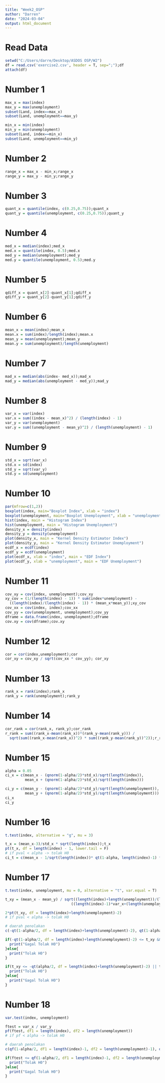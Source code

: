 ```yaml
---
title: "Week2_OSP"
author: "Darren"
date: "2024-03-04"
output: html_document
---
```


# Read Data
```r
setwd("C:/Users/darre/Desktop/ASDOS OSP/W2")
df = read.csv('exercise2.csv', header = T, sep=";");df
attach(df)

```

# Number 1
```r
max_x = max(index)
max_y = max(unemployment)
subset(Land, index==max_x)
subset(Land, unemployment==max_y)

min_x = min(index)
min_y = min(unemployment)
subset(Land, index==min_x)
subset(Land, unemployment==min_y)

```

# Number 2
```r
range_x = max_x - min_x;range_x
range_y = max_y - min_y;range_y
```

# Number 3
```r
quant_x = quantile(index, c(0.25,0.75));quant_x
quant_y = quantile(unemployment, c(0.25,0.75));quant_y
```

# Number 4
```r
med_x = median(index);med_x
med.x = quantile(index, 0.5);med.x
med_y = median(unemployment);med_y
med.y = quantile(unemployment, 0.5);med.y
```

# Number 5
```r
qdiff_x = quant_x[2]-quant_x[1];qdiff_x
qdiff_y = quant_y[2]-quant_y[1];qdiff_y
```

# Number 6
```r
mean_x = mean(index);mean_x
mean.x = sum(index)/length(index);mean.x
mean_y = mean(unemployment);mean_y
mean.y = sum(unemployment)/length(unemployment)
```

# Number 7
```r
mad_x = median(abs(index- med_x));mad_x
mad_y = median(abs(unemployment - med_y));mad_y
```

# Number 8
```r
var_x = var(index)
var.x = sum((index - mean_x)^2) / (length(index) - 1)
var_y = var(unemployment)
var.y = sum((unemployment - mean_y)^2) / (length(unemployment) - 1)

```

# Number 9
```r
std_x = sqrt(var_x)
std.x = sd(index)
std_y = sqrt(var_y)
std.y = sd(unemployment)
```

# Number 10
```r
par(mfrow=c(1,2))
boxplot(index, main="Boxplot Index", xlab = "index")
boxplot(unemployment, main="Boxplot Unemployment", xlab = "unemployment")
hist(index, main = "Histogram Index")
hist(unemployment, main = "Histogram Unemployment")
density_x = density(index)
density_y = density(unemployment)
plot(density_x, main = "Kernel Density Estimator Index")
plot(density_y, main = "Kernel Density Estimator Unemployment")
ecdf_x = ecdf(index)
ecdf_y = ecdf(unemployment)
plot(ecdf_x, xlab = "index", main = "EDF Index")
plot(ecdf_y, xlab = "unemployment", main = "EDF Unemployment")
```

# Number 11
```r
cov_xy = cov(index, unemployment);cov_xy
xy_cov = (1/(length(index) - 1)) * sum(index*unemployment) - 
  ((length(index)/(length(index) - 1)) * (mean_x*mean_y));xy_cov
cov_xx = cov(index, index);cov_xx
cov_yy = cov(unemployment, unemployment);cov_yy
dframe = data.frame(index, unemployment);dframe
cov.xy = cov(dframe);cov.xy
```

# Number 12
```r
cor = cor(index,unemployment);cor
cor_xy = cov_xy / sqrt(cov_xx * cov_yy); cor_xy
```

# Number 13
```r
rank_x = rank(index);rank_x
rank_y = rank(unemployment);rank_y
```

# Number 14
```r
cor_rank = cor(rank_x, rank_y);cor_rank
r_rank = sum((rank_x-mean(rank_x))*(rank_y-mean(rank_y))) / 
  sqrt(sum((rank_x-mean(rank_x))^2) * sum((rank_y-mean(rank_y))^2));r_rank
```

# Number 15
```r
alpha = 0.05
ci_x = c(mean_x - (qnorm(1-alpha/2)*std_x)/sqrt(length(index)), 
         mean_x + (qnorm(1-alpha/2)*std_x)/sqrt(length(index)))

ci_y = c(mean_y - (qnorm(1-alpha/2)*std_y)/sqrt(length(unemployment)), 
         mean_y + (qnorm(1-alpha/2)*std_y)/sqrt(length(unemployment)))
ci_x
ci_y
```

# Number 16
```r
t.test(index, alternative = "g", mu = 3)

t_x = (mean_x-3)/std_x * sqrt(length(index));t_x
pt(t_x, df = length(index) - 1, lower.tail = F)
# if pval < alpha -> tolak H0
ci_t = c(mean_x - 1/sqrt(length(index))* qt(1-alpha, length(index)-1) * std_x, Inf);ci_t
```

# Number 17
```r
t.test(index, unemployment, mu = 0, alternative = "t", var.equal = T)

t_xy = (mean_x - mean_y) / sqrt((length(index)+length(unemployment))/(length(index)*length(unemployment))*
                              ((length(index)-1)*var_x+(length(unemployment)-1)*var_y)/(length(index)+length(unemployment)-2));t_xy

2*pt(t_xy, df = length(index)+length(unemployment)-2)
# if pval < alpha -> tolak H0

# daerah penolakan
c(-qt(1-alpha/2, df = length(index)+length(unemployment)-2), qt(1-alpha/2, df = length(index)+length(unemployment)-2))

if(-qt(1-alpha/2, df = length(index)+length(unemployment)-2) <= t_xy && t_xy <= qt(1-alpha/2, df = length(index)+length(unemployment)-2)){
  print("Gagal Tolak H0")
}else{
  print("Tolak H0")
}

if(t_xy <= -qt(alpha/2, df = length(index)+length(unemployment)-2) || t_xy >= qt(alpha/2, df = length(index)+length(unemployment)-2)){
  print("Tolak H0")
}else{
  print("Gagal Tolak H0")
}
```

# Number 18
```r
var.test(index, unemployment)

ftest = var_x / var_y
pf(ftest, df1 = length(index), df2 = length(unemployment))
# if pf < alpha -> tolak H0

# daerah penolakan
c(qf(1-alpha/2, df1 = length(index)-1, df2 = length(unemployment)-1), qf(alpha/2, df1 = length(index)-1, df2 = length(unemployment)-1))

if(ftest <= qf(1-alpha/2, df1 = length(index)-1, df2 = length(unemployment)-1) || ftest >= qf(alpha/2, df1 = length(index)-1, df2 = length(unemployment)-1)){
  print("Tolak H0")
}else{
  print("Gagal Tolak H0")
}
```